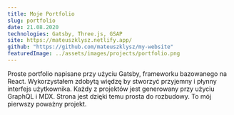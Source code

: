 ```yaml
---
title: Moje Portfolio
slug: portfolio
date: 21.08.2020
technologies: Gatsby, Three.js, GSAP
site: https://mateuszklysz.netlify.app/
github: "https://github.com/mateuszklysz/my-website"
featuredImage: ../assets/images/projects/portfolio.png
---
```


Proste portfolio napisane przy użyciu Gatsby, frameworku bazowanego na React.
Wykorzystałem zdobytą więdzę by stworzyć przyjemny i płynny interfejs użytkownika. Każdy z projektów jest generowany przy użyciu GraphQL i MDX. Strona jest dzięki temu prosta do rozbudowy. To mój pierwszy poważny projekt.
